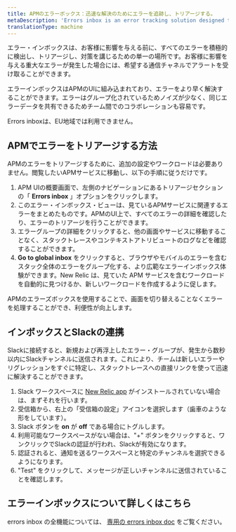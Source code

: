 ```yaml
---
title: APMのエラーボックス：迅速な解決のためにエラーを追跡し、トリアージする。
metaDescription: 'Errors inbox is an error tracking solution designed to put you in the driver’s seat when it comes to detecting, triaging, and resolving errors across your full application stack.'
translationType: machine
---
```


エラー・インボックスは、お客様に影響を与える前に、すべてのエラーを積極的に検出し、トリアージし、対策を講じるための単一の場所です。お客様に影響を与える重大なエラーが発生した場合には、希望する通信チャネルでアラートを受け取ることができます。

エラーインボックスはAPMのUIに組み込まれており、エラーをより早く解決することができます。エラーはグループ化されているためノイズが少なく、同じエラーデータを共有できるためチーム間でのコラボレーションも容易です。

<Callout variant="important">
  Errors inboxは、EU地域では利用できません。
</Callout>

## APMでエラーをトリアージする方法

APMのエラーをトリアージするために、追加の設定やワークロードは必要ありません。閲覧したいAPMサービスに移動し、以下の手順に従うだけです。

1. APM UIの概要画面で、左側のナビゲーションにあるトリアージセクションの「 **Errors inbox** 」オプションをクリックします。
2. このエラー・インボックス・ビューは、見ているAPMサービスに関連するエラーをまとめたものです。APMのUI上で、すべてのエラーの詳細を確認したり、エラーのトリアージを行うことができます。
3. エラーグループの詳細をクリックすると、他の画面やサービスに移動することなく、スタックトレースやコンテキストアトリビュートのログなどを確認することができます。
4. **Go to global inbox** をクリックすると、ブラウザやモバイルのエラーを含むスタック全体のエラーをグループ化する、より広範なエラーインボックス体験ができます。New Relic は、見ていた APM サービスを含むワークロードを自動的に見つけるか、新しいワークロードを作成するように促します。

APMのエラーズボックスを使用することで、画面を切り替えることなくエラーを処理することができ、利便性が向上します。

## インボックスとSlackの連携

Slackに接続すると、新規および再浮上したエラー・グループが、発生から数秒以内にSlackチャンネルに送信されます。これにより、チームは新しいエラーやリグレッションをすぐに特定し、スタックトレースへの直接リンクを使って迅速に解決することができます。

1. Slack ワークスペースに [New Relic app](https://newrelic.slack.com/apps/AP92KQJS3-new-relic?tab=more_info) がインストールされていない場合は、まずそれを行います。
2. 受信箱から、右上の「受信箱の設定」アイコンを選択します（歯車のような形をしています）。
3. Slack ボタンを **on** が **off** である場合にトグルします。
4. 利用可能なワークスペースがない場合は、"+" ボタンをクリックすると、ワンクリックでSlackの認証が行われ、Slackが有効になります。
5. 認証されると、通知を送るワークスペースと特定のチャンネルを選択できるようになります。
6. "Test" をクリックして、メッセージが正しいチャンネルに送信されていることを確認します。

## エラーインボックスについて詳しくはこちら

errors inbox の全機能については、 [専用の errors inbox doc](/docs/errors-inbox/errors-inbox) をご覧ください。
